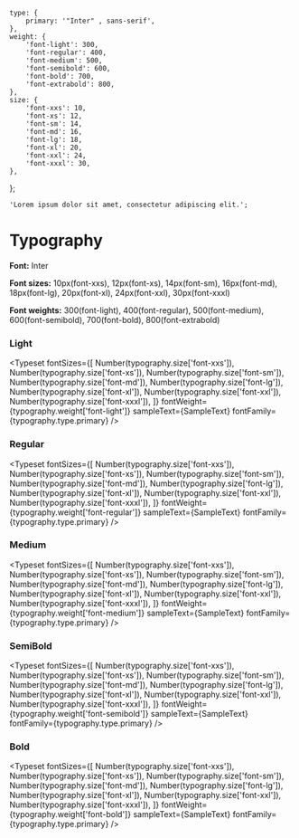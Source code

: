 
<Meta title="Typeset/Inter" />

	type: {
		primary: '"Inter" , sans-serif',
	},
	weight: {
		'font-light': 300,
		'font-regular': 400,
		'font-medium': 500,
		'font-semibold': 600,
		'font-bold': 700,
		'font-extrabold': 800,
	},
	size: {
		'font-xxs': 10,
		'font-xs': 12,
		'font-sm': 14,
		'font-md': 16,
		'font-lg': 18,
		'font-xl': 20,
		'font-xxl': 24,
		'font-xxxl': 30,
	},
};

	'Lorem ipsum dolor sit amet, consectetur adipiscing elit.';

# Typography

**Font:** Inter

**Font sizes:** 10px(font-xxs), 12px(font-xs), 14px(font-sm), 16px(font-md), 18px(font-lg), 20px(font-xl), 24px(font-xxl), 30px(font-xxxl)

**Font weights:** 300(font-light), 400(font-regular), 500(font-medium), 600(font-semibold), 700(font-bold), 800(font-extrabold)

### Light

<Typeset
	fontSizes={[
		Number(typography.size['font-xxs']),
		Number(typography.size['font-xs']),
		Number(typography.size['font-sm']),
		Number(typography.size['font-md']),
		Number(typography.size['font-lg']),
		Number(typography.size['font-xl']),
		Number(typography.size['font-xxl']),
		Number(typography.size['font-xxxl']),
	]}
	fontWeight={typography.weight['font-light']}
	sampleText={SampleText}
	fontFamily={typography.type.primary}
/>

### Regular

<Typeset
	fontSizes={[
		Number(typography.size['font-xxs']),
		Number(typography.size['font-xs']),
		Number(typography.size['font-sm']),
		Number(typography.size['font-md']),
		Number(typography.size['font-lg']),
		Number(typography.size['font-xl']),
		Number(typography.size['font-xxl']),
		Number(typography.size['font-xxxl']),
	]}
	fontWeight={typography.weight['font-regular']}
	sampleText={SampleText}
	fontFamily={typography.type.primary}
/>

### Medium

<Typeset
	fontSizes={[
		Number(typography.size['font-xxs']),
		Number(typography.size['font-xs']),
		Number(typography.size['font-sm']),
		Number(typography.size['font-md']),
		Number(typography.size['font-lg']),
		Number(typography.size['font-xl']),
		Number(typography.size['font-xxl']),
		Number(typography.size['font-xxxl']),
	]}
	fontWeight={typography.weight['font-medium']}
	sampleText={SampleText}
	fontFamily={typography.type.primary}
/>

### SemiBold

<Typeset
	fontSizes={[
		Number(typography.size['font-xxs']),
		Number(typography.size['font-xs']),
		Number(typography.size['font-sm']),
		Number(typography.size['font-md']),
		Number(typography.size['font-lg']),
		Number(typography.size['font-xl']),
		Number(typography.size['font-xxl']),
		Number(typography.size['font-xxxl']),
	]}
	fontWeight={typography.weight['font-semibold']}
	sampleText={SampleText}
	fontFamily={typography.type.primary}
/>

### Bold

<Typeset
	fontSizes={[
		Number(typography.size['font-xxs']),
		Number(typography.size['font-xs']),
		Number(typography.size['font-sm']),
		Number(typography.size['font-md']),
		Number(typography.size['font-lg']),
		Number(typography.size['font-xl']),
		Number(typography.size['font-xxl']),
		Number(typography.size['font-xxxl']),
	]}
	fontWeight={typography.weight['font-bold']}
	sampleText={SampleText}
	fontFamily={typography.type.primary}
/>

